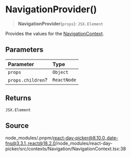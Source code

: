 # NavigationProvider()

<a id="undefined" name="undefined"></a>

> **NavigationProvider**(`props`): `JSX.Element`

Provides the values for the [NavigationContext](/docs/api/main/variables/NavigationContext.md).

## Parameters

| Parameter | Type |
| :------ | :------ |
| `props` | `Object` |
| `props.children`? | `ReactNode` |

## Returns

`JSX.Element`

## Source

node\_modules/.pnpm/react-day-picker@8.10.0\_date-fns@3.3.1\_react@18.2.0/node\_modules/react-day-picker/src/contexts/Navigation/NavigationContext.tsx:38
